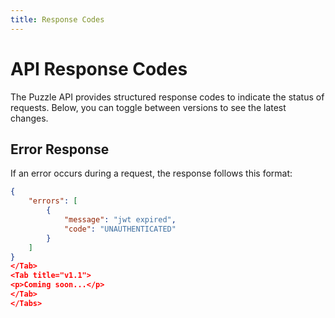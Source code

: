 ```yaml
---
title: Response Codes
---
```



# API Response Codes

<LiveSnippet/>

The Puzzle API provides structured response codes to indicate the status of requests. Below, you can toggle between versions to see the latest changes.

<Tabs>

<Tab title="v1.0">

## Error Response

If an error occurs during a request, the response follows this format:

```json
{
    "errors": [
        {
            "message": "jwt expired",
            "code": "UNAUTHENTICATED"
        }
    ]
}
</Tab>
<Tab title="v1.1">
<p>Coming soon...</p>
</Tab>
</Tabs>
```
